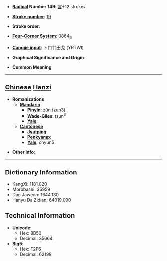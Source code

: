* '''[[Wiktionary:Chinese radical index| Radical]] Number 149''': [[Wiktionary:Chinese radical index 言|言]]+12 strokes

* '''[[Wiktionary:Chinese total strokes index|Stroke number]]''': [[Wiktionary:Chinese total strokes index 19|19]]

* '''Stroke order''': 

* '''[[Wiktionary:Chinese four corner index|Four-Corner System]]''': 0864<sub>6</sub>

* '''[[Wiktionary:Chinese Cangjie index|Cangjie input]]''': 卜口廿田戈 (YRTWI)

* '''Graphical Significance and Origin''': 

* '''Common Meaning'''

----

== [[Chinese]] [[Hanzi]] ==

* '''Romanizations'''
** '''[[Mandarin]]'''
*** '''[[Pinyin]]''': zǔn (zun3)
*** '''[[Wade-Giles]]''': tsun<sup>3</sup>
*** '''[[Yale]]''': 
** '''[[Cantonese]]'''
*** '''[[Jyutping]]''':
*** '''[[Penkyamp]]''': 
*** '''[[Yale]]''': chyun5

* '''Other info''': 

----

== Dictionary Information ==

* KangXi: 1181.020
* Morobashi: 35959
* Dae Jaweon: 1644.130
* Hanyu Da Zidian: 64019.090

== Technical Information ==

* '''Unicode''':
** Hex: 8B50
** Decimal: 35664
* '''Big5''':
** Hex: F2F6
** Decimal: 62198